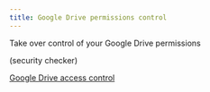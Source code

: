 ```yaml
---
title: Google Drive permissions control
---
```


Take over control of your Google Drive permissions

(security checker)

[Google Drive access control](https://drive.google.com/open?id=1lEHL0TVndOq0_vVVC8tVZ4FaiIu94HuP8yYdVLthBgM&usp=drive_copy)
